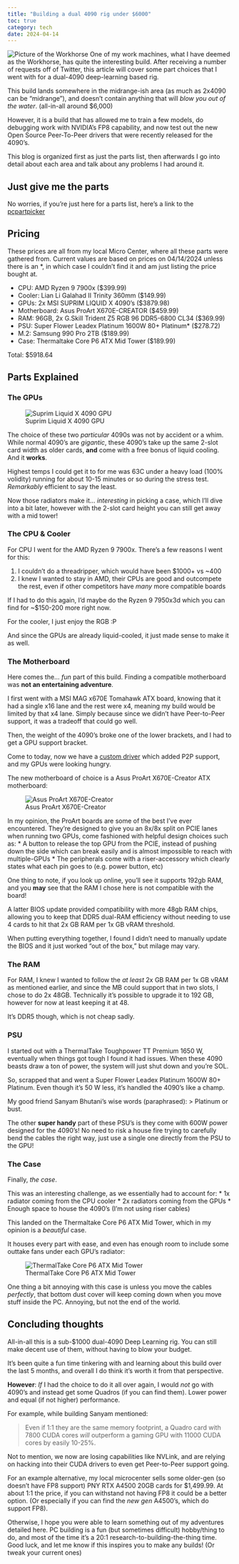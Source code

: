 ```yaml
---
title: "Building a dual 4090 rig under $6000"
toc: true
category: tech
date: 2024-04-14
---
```


![Picture of the Workhorse](media/images/workhorse.jpg)
One of my work machines, what I have deemed as the Workhorse, has quite the interesting build. 
After receiving a number of requests off of Twitter, this article will cover some part
choices that I went with for a dual-4090 deep-learning based rig. 

This build lands somewhere in the midrange-ish area (as much as 2x4090 can be "midrange"), and doesn't
contain anything that will *blow you out of the water*. (all-in-all around $6,000)

However, it is a build that has allowed me to train a few models, do debugging work with NVIDIA's FP8
capability, and now test out the new Open Source Peer-To-Peer drivers that were recently released
for the 4090's. 

This blog is organized first as just the parts list, then afterwards I go into detail about
each area and talk about any problems I had around it.

## Just give me the parts

No worries, if you're just here for a parts list, here's a link to the [pcpartpicker](https://pcpartpicker.com/user/muellerzr/saved/xWnwqs)

::: {.callout-note appearance="simple"}
## Pricing

These prices are all from my local Micro Center, where all these parts were gathered from.
Current values are based on prices on 04/14/2024 unless there is an *, in which case I 
couldn't find it and am just listing the price bought at. 
:::

* CPU: AMD Ryzen 9 7900x ($399.99)
* Cooler: Lian Li Galahad II Trinity 360mm ($149.99)
* GPUs: 2x MSI SUPRIM LIQUID X 4090's ($3879.98)
* Motherboard: Asus ProArt X670E-CREATOR ($459.99)
* RAM: 96GB, 2x G.Skill Trident Z5 RGB 96 DDR5-6800 CL34 ($369.99)
* PSU: Super Flower Leadex Platinum 1600W 80+ Platinum* ($278.72)
* M.2: Samsung 990 Pro 2TB ($189.99) 
* Case: Thermaltake Core P6 ATX Mid Tower ($189.99)

Total: $5918.64

## Parts Explained

### The GPUs 

![Suprim Liquid X 4090 GPU](https://c1.neweggimages.com/productimage/nb640/14-137-759-34.png)

The choice of these two *particular* 4090s was not by accident or a whim. 
While normal 4090's are *gigantic*, these 4090's take up the same 2-slot card width as older cards, **and** come
with a free bonus of liquid cooling. And it **works**.

Highest temps I could get it to for me was 63C under a heavy load (100% volidity) running for about 10-15 minutes or so
during the stress test. *Remarkably* efficient to say the least.

Now those radiators make it... *interesting* in picking a case, which I'll dive into a bit later, however 
with the 2-slot card height you can still get away with a mid tower!

### The CPU & Cooler

For CPU I went for the AMD Ryzen 9 7900x. There's a few reasons I went for this:

1. I couldn't do a threadripper, which would have been $1000+ vs ~400
2. I knew I wanted to stay in AMD, their CPUs are good and outcompete the rest, even if other competitors have *many* more compatible boards

If I had to do this again, I'd maybe do the Ryzen 9 7950x3d which you can find for ~$150-200 more
right now.

For the cooler, I just enjoy the RGB :P

And since the GPUs are already liquid-cooled, it just made sense to make it as well.

### The Motherboard

Here comes the... *fun* part of this build.
Finding a compatible motherboard was **not an entertaining adventure**.

I first went with a MSI MAG x670E Tomahawk ATX board, knowing that it had a single x16 lane and the rest were x4, 
meaning my build would be limited by that x4 lane. Simply because since we didn't have Peer-to-Peer support, it was a 
tradeoff that could go well. 

Then, the weight of the 4090's broke one of the lower brackets, and I had to get a GPU support bracket.

Come to today, now we have a [custom driver](https://x.com/__tinygrad__/status/1778676746378002712) which added P2P support, 
and my GPUs were looking hungry.

The new motherboard of choice is a Asus ProArt X670E-Creator ATX motherboard:

![Asus ProArt X670E-Creator](https://services.colamco.com/resources/v1/images/https%3a%7c%7ccontent.etilize.com%7cOriginal%7c1075799103.jpg/auto/600?cdv=1236)

In my opinion, the ProArt boards are some of the best I've ever encountered. They're designed to give you an 8x/8x
split on PCIE lanes when running two GPUs, come fashioned with helpful design choices such as:
* A button to release the top GPU from the PCIE, instead of pushing down the side which can break easily and is 
almost impossible to reach with multiple-GPUs
* The peripherals come with a riser-accessory which clearly states what each pin goes to (e.g. power button, etc)

One thing to note, if you look up online, you'll see it supports 192gb RAM, and you **may** see that 
the RAM I chose here is not compatible with the board! 

A latter BIOS update provided compatibility with more 48gb RAM chips, allowing you to keep that DDR5 dual-RAM efficiency
without needing to use 4 cards to hit that 2x GB RAM per 1x GB vRAM threshold. 

When putting everything together, I found I didn't need to manually update the BIOS and it just worked "out of the box,"
but milage may vary. 

### The RAM

For RAM, I knew I wanted to follow the *at least* 2x GB RAM per 1x GB vRAM as mentioned earlier, and since the MB 
could support that in two slots, I chose to do 2x 48GB. Technically it's possible to upgrade it to 192 GB, 
however for now at least keeping it at 48.

It's DDR5 though, which is not cheap sadly.

### PSU

I started out with a ThermalTake Toughpower TT Premium 1650 W, eventually when things got tough I found it had issues. 
When these 4090 beasts draw a ton of power, the system will just shut down and you're SOL. 

So, scrapped that and went a Super Flower Leadex Platinum 1600W 80+ Platinum. Even though it's 50 W less, 
it's handled the 4090's like a champ. 

My good friend Sanyam Bhutani's wise words (paraphrased):
> Platinum or bust.

The other **super handy** part of these PSU's is they come with 600W power designed for the 4090's!
No need to risk a house fire trying to carefully bend the cables the right way, just use a single 
one directly from the PSU to the GPU! 

### The Case

Finally, *the case*. 

This was an interesting challenge, as we essentially had to account for:
* 1x radiator coming from the CPU cooler
* 2x radiators coming from the GPUs
* Enough space to house the 4090's (I'm not using riser cables)

This landed on the Thermaltake Core P6 ATX Mid Tower, which in my opinion is a 
*beautiful* case.

It houses every part with ease, and even has enough room to include some outtake fans 
under each GPU's radiator:

![ThermalTake Core P6 ATX Mid Tower](https://m.media-amazon.com/images/I/61oNKmhpZJL._AC_SL1148_.jpg)

One thing a bit annoying with this case is unless you move the cables *perfectly*, that bottom dust 
cover will keep coming down when you move stuff inside the PC. Annoying, but not the end of the world. 

## Concluding thoughts 

All-in-all this is a sub-$1000 dual-4090 Deep Learning rig. You can still make decent use 
of them, without having to blow your budget.

It's been quite a fun time tinkering with and learning about this build over the last 5 months,
and overall I do think it's worth it from that perspective.

**However**: *If* I had the choice to do it all over again, I would *not* go with 4090's and instead 
get some Quadros (if you can find them). Lower power and equal (if not higher) performance.

For example, while building Sanyam mentioned:

> Even if 1:1 they are the same memory footprint, a Quadro card with 7800 CUDA cores *will* outperform 
a gaming GPU with 11000 CUDA cores by easily 10-25%. 

Not to mention, we now are losing capabilities like NVLink, and are relying on hacking into their CUDA 
drivers to even get Peer-to-Peer support going. 

For an example alternative, my local microcenter sells some older-gen (so doesn't have FP8 support) 
PNY RTX A4500 20GB cards for $1,499.99. At about 1:1 the price, if you can withstand not having FP8
it could be a better option. (Or especially if you can find the *new gen* A4500's, which do support FP8).

Otherwise, I hope you were able to learn something out of my adventures detailed here. PC building is a fun 
(but sometimes difficult) hobby/thing to do, and most of the time it's a 20:1 research-to-building-the-thing
time. Good luck, and let me know if this inspires you to make any builds! (Or tweak your current ones)